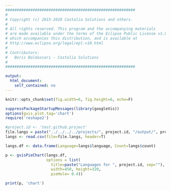 ```yaml
---
#########################################################
#
# Copyright (c) 2015-2020 Castalia Solutions and others.
#
# All rights reserved. This program and the accompanying materials
# are made available under the terms of the Eclipse Public License v1.0
# which accompanies this distribution, and is available at
# http://www.eclipse.org/legal/epl-v10.html
#
# Contributors:
#   Boris Baldassari - Castalia Solutions
#
#########################################################

output:
  html_document:
    self_contained: no
---
```


```r
knitr::opts_chunk$set(fig.width=6, fig.height=6, echo=F)

suppressPackageStartupMessages(library(googleVis))
options(gvis.plot.tag='chart')
require('reshape2')

#project.id <- 'test.github.project'
file.langs = paste("../../../../projects/", project.id, "/output/", project.id, "_github_project_languages.csv", sep="")
langs <- read.csv(file=file.langs, header=T)

langs.df <- data.frame(Language=langs$language, Count=langs$count)

p <- gvisPieChart(langs.df,
                  options = list(
                    title=paste("Languages for ", project.id, sep=""),
                    width=450, height=320,
                    pieHole= 0.4))

print(p, 'chart')
```

